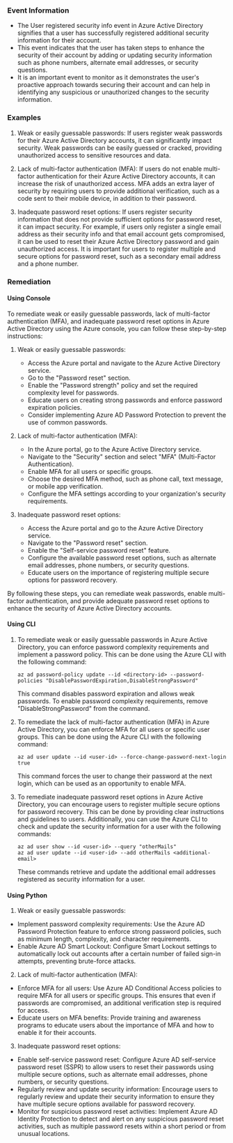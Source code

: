 
### Event Information

- The User registered security info event in Azure Active Directory signifies that a user has successfully registered additional security information for their account.
- This event indicates that the user has taken steps to enhance the security of their account by adding or updating security information such as phone numbers, alternate email addresses, or security questions.
- It is an important event to monitor as it demonstrates the user's proactive approach towards securing their account and can help in identifying any suspicious or unauthorized changes to the security information.


### Examples

1. Weak or easily guessable passwords: If users register weak passwords for their Azure Active Directory accounts, it can significantly impact security. Weak passwords can be easily guessed or cracked, providing unauthorized access to sensitive resources and data.

2. Lack of multi-factor authentication (MFA): If users do not enable multi-factor authentication for their Azure Active Directory accounts, it can increase the risk of unauthorized access. MFA adds an extra layer of security by requiring users to provide additional verification, such as a code sent to their mobile device, in addition to their password.

3. Inadequate password reset options: If users register security information that does not provide sufficient options for password reset, it can impact security. For example, if users only register a single email address as their security info and that email account gets compromised, it can be used to reset their Azure Active Directory password and gain unauthorized access. It is important for users to register multiple and secure options for password reset, such as a secondary email address and a phone number.

### Remediation

#### Using Console

To remediate weak or easily guessable passwords, lack of multi-factor authentication (MFA), and inadequate password reset options in Azure Active Directory using the Azure console, you can follow these step-by-step instructions:

1. Weak or easily guessable passwords:
   - Access the Azure portal and navigate to the Azure Active Directory service.
   - Go to the "Password reset" section.
   - Enable the "Password strength" policy and set the required complexity level for passwords.
   - Educate users on creating strong passwords and enforce password expiration policies.
   - Consider implementing Azure AD Password Protection to prevent the use of common passwords.

2. Lack of multi-factor authentication (MFA):
   - In the Azure portal, go to the Azure Active Directory service.
   - Navigate to the "Security" section and select "MFA" (Multi-Factor Authentication).
   - Enable MFA for all users or specific groups.
   - Choose the desired MFA method, such as phone call, text message, or mobile app verification.
   - Configure the MFA settings according to your organization's security requirements.

3. Inadequate password reset options:
   - Access the Azure portal and go to the Azure Active Directory service.
   - Navigate to the "Password reset" section.
   - Enable the "Self-service password reset" feature.
   - Configure the available password reset options, such as alternate email addresses, phone numbers, or security questions.
   - Educate users on the importance of registering multiple secure options for password recovery.

By following these steps, you can remediate weak passwords, enable multi-factor authentication, and provide adequate password reset options to enhance the security of Azure Active Directory accounts.

#### Using CLI

1. To remediate weak or easily guessable passwords in Azure Active Directory, you can enforce password complexity requirements and implement a password policy. This can be done using the Azure CLI with the following command:

   ```
   az ad password-policy update --id <directory-id> --password-policies "DisablePasswordExpiration,DisableStrongPassword"
   ```

   This command disables password expiration and allows weak passwords. To enable password complexity requirements, remove "DisableStrongPassword" from the command.

2. To remediate the lack of multi-factor authentication (MFA) in Azure Active Directory, you can enforce MFA for all users or specific user groups. This can be done using the Azure CLI with the following command:

   ```
   az ad user update --id <user-id> --force-change-password-next-login true
   ```

   This command forces the user to change their password at the next login, which can be used as an opportunity to enable MFA.

3. To remediate inadequate password reset options in Azure Active Directory, you can encourage users to register multiple secure options for password recovery. This can be done by providing clear instructions and guidelines to users. Additionally, you can use the Azure CLI to check and update the security information for a user with the following commands:

   ```
   az ad user show --id <user-id> --query "otherMails"
   az ad user update --id <user-id> --add otherMails <additional-email>
   ```

   These commands retrieve and update the additional email addresses registered as security information for a user.

#### Using Python

1. Weak or easily guessable passwords:
- Implement password complexity requirements: Use the Azure AD Password Protection feature to enforce strong password policies, such as minimum length, complexity, and character requirements.
- Enable Azure AD Smart Lockout: Configure Smart Lockout settings to automatically lock out accounts after a certain number of failed sign-in attempts, preventing brute-force attacks.

2. Lack of multi-factor authentication (MFA):
- Enforce MFA for all users: Use Azure AD Conditional Access policies to require MFA for all users or specific groups. This ensures that even if passwords are compromised, an additional verification step is required for access.
- Educate users on MFA benefits: Provide training and awareness programs to educate users about the importance of MFA and how to enable it for their accounts.

3. Inadequate password reset options:
- Enable self-service password reset: Configure Azure AD self-service password reset (SSPR) to allow users to reset their passwords using multiple secure options, such as alternate email addresses, phone numbers, or security questions.
- Regularly review and update security information: Encourage users to regularly review and update their security information to ensure they have multiple secure options available for password recovery.
- Monitor for suspicious password reset activities: Implement Azure AD Identity Protection to detect and alert on any suspicious password reset activities, such as multiple password resets within a short period or from unusual locations.

